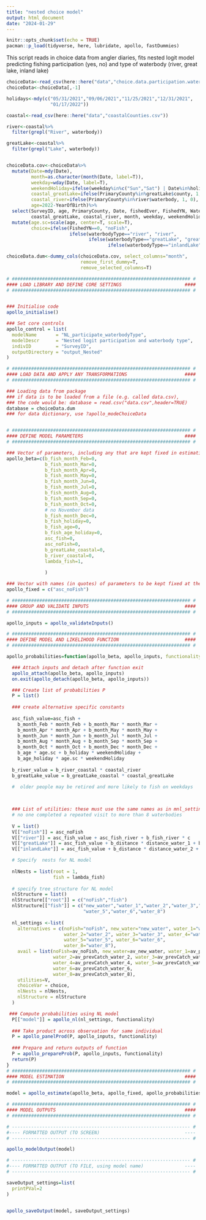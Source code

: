 ```yaml
---
title: "nested choice model"
output: html_document
date: "2024-01-29"
---
```


```r
knitr::opts_chunk$set(echo = TRUE)
pacman::p_load(tidyverse, here, lubridate, apollo, fastDummies)
```

This script reads in choice data from angler diaries, fits nested logit model predicting 
fishing participation (yes, no) and type of waterbody (river, great lake, inland lake)

```r
choiceData<-read_csv(here::here("data","choice.data.participation.waterbody.type.csv"))
choiceData<-choiceData[,-1]

holidays<-mdy(c("05/31/2021","09/06/2021","11/25/2021","12/31/2021",
                "01/17/2022"))

coastal<-read_csv(here::here("data","coastalCounties.csv"))

river<-coastal%>%
  filter(grepl("River", waterbody))

greatLake<-coastal%>%
  filter(grepl("Lake", waterbody))


choiceData.cov<-choiceData%>%
  mutate(Date=mdy(Date),
         month=as.character(month(Date, label=T)),
         weekday=wday(Date, label=T),
         weekendHoliday=ifelse(weekday%in%c("Sun","Sat") | Date%in%holidays, 1, 0),
         coastal_greatLake=ifelse(PrimaryCounty%in%greatLake$county, 1, 0),
         coastal_river=ifelse(PrimaryCounty%in%river$waterbody, 1, 0),
         age=2022-YearOfBirth)%>%
  select(SurveyID, age, PrimaryCounty, Date, fishedEver, FishedYN, WaterFished, County, Hours:waterbodyType,
         coastal_greatLake, coastal_river, month, weekday, weekendHoliday)%>%
  mutate(age.sc=scale(age, center=T, scale=T),
         choice=ifelse(FishedYN==0, "noFish",
                       ifelse(waterbodyType=="river", "river",
                              ifelse(waterbodyType=="greatLake", "greatLake",
                                     ifelse(waterbodyType=="inlandLake", "inlandLake","error")))))

choiceData.dum<-dummy_cols(choiceData.cov, select_columns="month",
                           remove_first_dummy=T,
                           remove_selected_columns=T)
```



```r
# ################################################################# #
#### LOAD LIBRARY AND DEFINE CORE SETTINGS                       ####
# ################################################################# #


### Initialise code
apollo_initialise()

### Set core controls
apollo_control = list(
  modelName       = "NL_participate_waterbodyType",
  modelDescr      = "Nested logit participation and waterbody type",
  indivID         = "SurveyID", 
  outputDirectory = "output_Nested"
)

# ################################################################# #
#### LOAD DATA AND APPLY ANY TRANSFORMATIONS                     ####
# ################################################################# #

### Loading data from package
### if data is to be loaded from a file (e.g. called data.csv), 
### the code would be: database = read.csv("data.csv",header=TRUE)
database = choiceData.dum
### for data dictionary, use ?apollo_modeChoiceData


# ################################################################# #
#### DEFINE MODEL PARAMETERS                                     ####
# ################################################################# #

### Vector of parameters, including any that are kept fixed in estimation. no observations in november, left out on purpose. 
apollo_beta=c(b_fish_month_Feb=0,
              b_fish_month_Mar=0,
              b_fish_month_Apr=0,
              b_fish_month_May=0,
              b_fish_month_Jun=0,
              b_fish_month_Jul=0,
              b_fish_month_Aug=0,
              b_fish_month_Sep=0,
              b_fish_month_Oct=0,
              # no November data
              b_fish_month_Dec=0,
              b_fish_holiday=0,
              b_fish_age=0,
              b_fish_age_holiday=0,
              asc_fish=0,
              asc_noFish=0,
              b_greatLake_coastal=0,
              b_river_coastal=0,
              lambda_fish=1,
              
              )

### Vector with names (in quotes) of parameters to be kept fixed at their starting value in apollo_beta, use apollo_beta_fixed = c() if none
apollo_fixed = c("asc_noFish")

# ################################################################# #
#### GROUP AND VALIDATE INPUTS                                   ####
# ################################################################# #

apollo_inputs = apollo_validateInputs()

# ################################################################# #
#### DEFINE MODEL AND LIKELIHOOD FUNCTION                        ####
# ################################################################# #

apollo_probabilities=function(apollo_beta, apollo_inputs, functionality="estimate"){

  ### Attach inputs and detach after function exit
  apollo_attach(apollo_beta, apollo_inputs)
  on.exit(apollo_detach(apollo_beta, apollo_inputs))

  ### Create list of probabilities P
  P = list()
  
  ### create alternative specific constants
  
  asc_fish_value=asc_fish + 
    b_month_Feb * month_Feb + b_month_Mar * month_Mar + 
    b_month_Apr * month_Apr + b_month_May * month_May + 
    b_month_Jun * month_Jun + b_month_Jul * month_Jul + 
    b_month_Aug * month_Aug + b_month_Sep * month_Sep + 
    b_month_Oct * month_Oct + b_month_Dec * month_Dec +
    b_age * age.sc + b_holiday * weekendHoliday +
    b_age_holiday * age.sc * weekendHoliday
  
  b_river_value = b_river_coastal * coastal_river
  b_greatLake_value = b_greatLake_coastal * coastal_greatLake

  #  older people may be retired and more likely to fish on weekdays
  

  
  ### List of utilities: these must use the same names as in mnl_settings, order is irrelevant
  # no one completed a repeated visit to more than 8 waterbodies
  
  V = list()
  V[["noFish"]] = asc_noFish
  V[["river"]] = asc_fish_value + asc_fish_river + b_fish_river * c
  V[["greatLake"]] = asc_fish_value + b_distance * distance_water_1 + b_prevCatch * prevCatch_water_1 
  V[["inlandLake"]] = asc_fish_value + b_distance * distance_water_2 + b_prevCatch * prevCatch_water_2

  # Specify  nests for NL model
  
  nlNests = list(root = 1,
                 fish = lambda_fish)
  
  # specify tree structure for NL model
  nlStructure = list()
  nlStructure[["root"]] = c("noFish","fish")
  nlStructure[["fish"]] = c("new_water","water_1","water_2","water_3","water_4",
                            "water_5","water_6","water_8")
  
  nl_settings <-list(
    alternatives = c(noFish="noFish", new_water="new_water", water_1="water_1",
                     water_2="water_2", water_3="water_3", water_4="water_4", 
                     water_5="water_5", water_6="water_6",
                     water_8="water_8"),
    avail = list(noFish=av_noFish, new_water=av_new_water, water_1=av_prevCatch_water_1,
                 water_2=av_prevCatch_water_2, water_3=av_prevCatch_water_3,
                 water_4=av_prevCatch_water_4, water_5=av_prevCatch_water_5,
                 water_6=av_prevCatch_water_6,
                 water_8=av_prevCatch_water_8),
    utilities=V,
    choiceVar = choice,
    nlNests = nlNests,
    nlStructure = nlStructure
  )

 ### Compute probabilities using NL model
  P[["model"]] = apollo_nl(nl_settings, functionality)
  
  ### Take product across observation for same individual
  P = apollo_panelProd(P, apollo_inputs, functionality)
  
  ### Prepare and return outputs of function
  P = apollo_prepareProb(P, apollo_inputs, functionality)
  return(P)
}
# ################################################################# #
#### MODEL ESTIMATION                                            ####
# ################################################################# #

model = apollo_estimate(apollo_beta, apollo_fixed, apollo_probabilities, apollo_inputs)

# ################################################################# #
#### MODEL OUTPUTS                                               ####
# ################################################################# #

# ----------------------------------------------------------------- #
#---- FORMATTED OUTPUT (TO SCREEN)                               ----
# ----------------------------------------------------------------- #

apollo_modelOutput(model)

# ----------------------------------------------------------------- #
#---- FORMATTED OUTPUT (TO FILE, using model name)               ----
# ----------------------------------------------------------------- #

saveOutput_settings=list(
  printPVal=2
)


apollo_saveOutput(model, saveOutput_settings)


```
